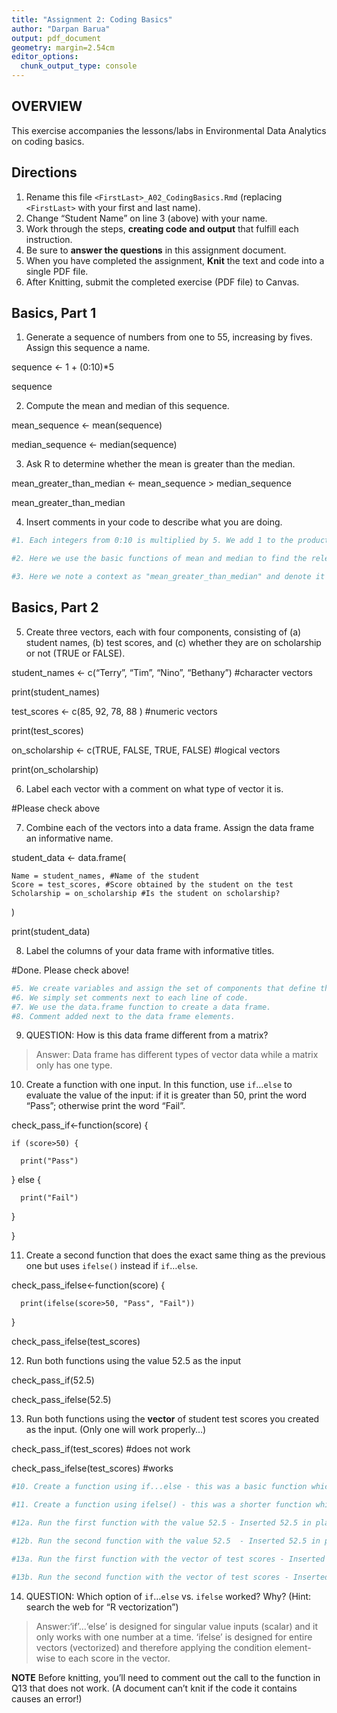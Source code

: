 ```yaml
---
title: "Assignment 2: Coding Basics"
author: "Darpan Barua"
output: pdf_document
geometry: margin=2.54cm
editor_options: 
  chunk_output_type: console
---
```


## OVERVIEW

This exercise accompanies the lessons/labs in Environmental Data Analytics on coding basics.

## Directions

1.  Rename this file `<FirstLast>_A02_CodingBasics.Rmd` (replacing `<FirstLast>` with your first and last name).
2.  Change "Student Name" on line 3 (above) with your name.
3.  Work through the steps, **creating code and output** that fulfill each instruction.
4.  Be sure to **answer the questions** in this assignment document.
5.  When you have completed the assignment, **Knit** the text and code into a single PDF file.
6.  After Knitting, submit the completed exercise (PDF file) to Canvas.

## Basics, Part 1

1.  Generate a sequence of numbers from one to 55, increasing by fives. Assign this sequence a name.

sequence <- 1 + (0:10)*5


sequence


2.  Compute the mean and median of this sequence.

mean_sequence <- mean(sequence) 


median_sequence <- median(sequence) 


3.  Ask R to determine whether the mean is greater than the median.

mean_greater_than_median <- mean_sequence > median_sequence


mean_greater_than_median



4.  Insert comments in your code to describe what you are doing.

```r
#1. Each integers from 0:10 is multiplied by 5. We add 1 to the product since that's the first number we consider in the counting.  

#2. Here we use the basic functions of mean and median to find the relevant data. We use the variables mean_sequence and median_sequence to denote sepecific mean/median values. 

#3. Here we note a context as "mean_greater_than_median" and denote it as such that mean_sequence is greater than median_sequence. In the end if the condition is true, it should return true; otherwise, false. 

```

## Basics, Part 2

5.  Create three vectors, each with four components, consisting of (a) student names, (b) test scores, and (c) whether they are on scholarship or not (TRUE or FALSE).

student_names <- c("Terry", "Tim", "Nino", "Bethany") #character vectors 


print(student_names) 



test_scores <- c(85, 92, 78, 88 ) #numeric vectors 


print(test_scores)



on_scholarship <- c(TRUE, FALSE, TRUE, FALSE) #logical vectors


print(on_scholarship) 


6.  Label each vector with a comment on what type of vector it is.

#Please check above


7.  Combine each of the vectors into a data frame. Assign the data frame an informative name.


student_data <- data.frame(

    Name = student_names, #Name of the student
    Score = test_scores, #Score obtained by the student on the test 
    Scholarship = on_scholarship #Is the student on scholarship? 
)

print(student_data)


8.  Label the columns of your data frame with informative titles.


#Done. Please check above! 




```r
#5. We create variables and assign the set of components that define those variables. 
#6. We simply set comments next to each line of code. 
#7. We use the data.frame function to create a data frame. 
#8. Comment added next to the data frame elements. 

```

9.  QUESTION: How is this data frame different from a matrix?

> Answer: Data frame has different types of vector data while a matrix only has one type. 

10. Create a function with one input. In this function, use `if`...`else` to evaluate the value of the input: if it is greater than 50, print the word "Pass"; otherwise print the word "Fail". 

check_pass_if<-function(score) {

    if (score>50) {

      print("Pass")

  }   else {


      print("Fail")

  }
  
  
}



11. Create a second function that does the exact same thing as the previous one but uses `ifelse()` instead if `if`...`else `.


check_pass_ifelse<-function(score) {


      print(ifelse(score>50, "Pass", "Fail"))

}


check_pass_ifelse(test_scores)



12. Run both functions using the value 52.5 as the input


check_pass_if(52.5)


check_pass_ifelse(52.5)




13. Run both functions using the **vector** of student test scores you created as the input. (Only one will work properly...)

check_pass_if(test_scores) #does not work


check_pass_ifelse(test_scores) #works 



```r
#10. Create a function using if...else - this was a basic function which I denoted using variable "check_pass_if"; here the outcome is distinctive for 'if' test score is 50+ and 'else' if the test score is 50 or 50-. 

#11. Create a function using ifelse() - this was a shorter function which I denoted using variable "check_pass_ifelse"; here the outcome is stated in one line of code, if score is 50+, outcome is "Pass", if not "Fail". 

#12a. Run the first function with the value 52.5 - Inserted 52.5 in place of 'test_scores' in the 'check_pass_if' function 

#12b. Run the second function with the value 52.5  - Inserted 52.5 in place of 'test_scores' in the 'check_pass_ifelse' function 

#13a. Run the first function with the vector of test scores - Inserted 'test_scores' in the 'check_pass_if' function. However, it doesn't work. Reason detailed later in Q14. 

#13b. Run the second function with the vector of test scores - Inserted 'test_scores' in the 'check_pass_ifelse' function. 
```

14. QUESTION: Which option of `if`...`else` vs. `ifelse` worked? Why? (Hint: search the web for "R vectorization")

> Answer:'if'...'else' is designed for singular value inputs (scalar) and it only works with one number at a time. 'ifelse' is designed for entire vectors (vectorized) and therefore applying the condition element-wise to each score in the vector. 


**NOTE** Before knitting, you'll need to comment out the call to the function in Q13 that does not work. (A document can't knit if the code it contains causes an error!)